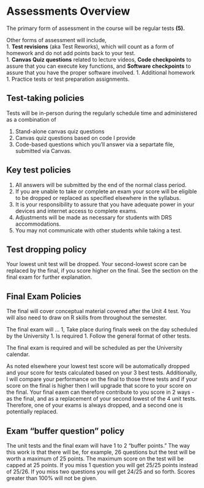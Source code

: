 # Assessments Overview {#assessments}

The primary form of assessment in the course will be regular tests **(5).**
<!-- Annual update: current number of tests? -->

Other forms of assessment will include,  
1. **Test revisions** (aka Test Reworks), which will count as a form of homework and do not add points back to your test.  
1. **Canvas Quiz questions** related to lecture videos, **Code checkpoints** to assure that you can execute key functions, and **Software checkpoints** to assure that you have the proper software involved.
1. Additional homework
1. Practice tests or test preparation assignments.

## Test-taking policies

Tests will be in-person during the regularly schedule time and administered as a combination of 

1. Stand-alone canvas quiz questions
1. Canvas quiz questions based on code I provide
1. Code-based questions which you'll answer via a separtate file, submitted via Canvas.


## Key test policies

1. All answers will be submitted by the end of the normal class period.  
1. If you are unable to take or complete an exam your score will be eligible to be dropped or replaced as specified elsewhere in the syllabus.
1. It is your responsibility to assure that you have adequate power in your devices and internet access to complete exams.  
1. Adjustments will be made as necessary for students with DRS accommodations.
1. You may not communicate with other students while taking a test.

## Test dropping policy

Your lowest unit test will be dropped.  Your second-lowest score can be replaced by the final, if you score higher on the final.  See the section on the final exam for further explanation.

<!-- TODO: students in quarantine? -->


<!-- Prior to any test policies for each test will be clearly articulated during lecture and in writing. -->

<!-- TODO: Tests will be open book and open note.   -->
<!--  -->


## Final Exam Policies

The final will cover conceptual material covered after the Unit 4 test.  You will also need to draw on R skills from throughout the semester. 

The final exam will ...
1, Take place during finals week on the day scheduled by the University
1. Is required
1. Follow the general format of other tests.


The final exam is required and will be scheduled as per the University calendar. 

As noted elsewhere your lowest test score will be automatically dropped and your score for tests calculated based on your 3 best tests.  Additionally,  I will compare your performance on the final to those three tests and if your score on the final is higher then I will upgrade that score to your score on the final.  Your final eaxm can therefore contribute to you score in 2 ways - as the final, and as a replacement of your second lowest of the 4 unit tests.  Therefore, one of your exams is always dropped, and a second one is potentially replaced.


## Exam "buffer question" policy

The unit tests and the final exam will have 1 to 2 "buffer points."  The way this work is that there will be, for example, 26 questions but the test will be worth a maximum of 25 points.  The maximum score on the test will be capped at 25 points.  If you miss 1 question you will get 25/25 points instead of 25/26.  If you miss two questions you will get 24/25 and so forth.  Scores greater than 100% will not be given.